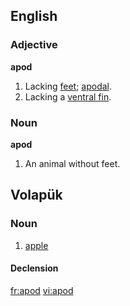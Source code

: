 {{also|apod.|APOD}}

==English==

===Adjective===
'''apod'''

# Lacking [[feet]]; [[apodal]].
# Lacking a [[ventral fin]].

===Noun===
'''apod'''

# An animal without feet.

==Volapük==

===Noun===
{{vo-noun}}

# [[apple]]

====Declension====
{{vo-decl-noun}}

[[fr:apod]]
[[vi:apod]]